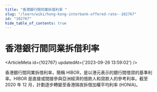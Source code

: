 ```yaml
---
title: "香港銀行間同業拆借利率 "
slug: "/learn/wiki/hong-kong-interbank-offered-rate--102767"
id: "102767"
hide_table_of_contents: true
---
```



# 香港銀行間同業拆借利率 

<ArticleMeta id={102767} updatedAt={'2023-09-26 13:59:02'} />
<div className='border-solid border-b border-t-0 my-4 border-[var(--ifm-color-gray-300)]' />

香港銀行間同業拆借利率，簡稱 HIBOR，是以港元表示的銀行間借貸的基準利率。HIBOR 是直接或間接參與亞洲經濟的借款人和貸款人的參考利率。截至 2020 年 12 月，計劃逐步轉變至香港隔夜拆借加權平均利率 (HONIA)。
